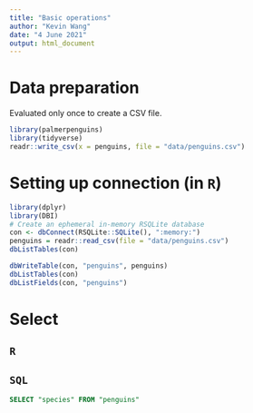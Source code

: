 ```yaml
---
title: "Basic operations"
author: "Kevin Wang"
date: "4 June 2021"
output: html_document
---
```


# Data preparation 

Evaluated only once to create a CSV file.

```r
library(palmerpenguins)
library(tidyverse)
readr::write_csv(x = penguins, file = "data/penguins.csv")
```

# Setting up connection (in `R`)
```r
library(dplyr)
library(DBI)
# Create an ephemeral in-memory RSQLite database
con <- dbConnect(RSQLite::SQLite(), ":memory:")
penguins = readr::read_csv(file = "data/penguins.csv")
dbListTables(con)

dbWriteTable(con, "penguins", penguins)
dbListTables(con)
dbListFields(con, "penguins")
```



# Select

::: {.left}
## `R`

:::

::: {.right}
## `SQL`
```sql
SELECT "species" FROM "penguins"
```

:::